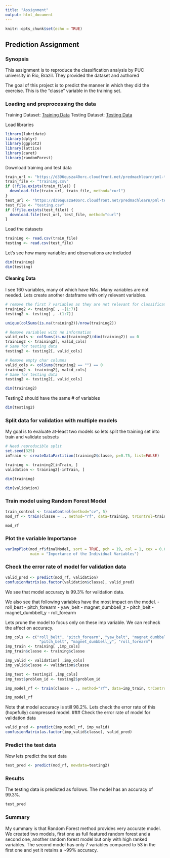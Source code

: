 ```yaml
---
title: "Assignment"
output: html_document
---
```


```r
knitr::opts_chunk$set(echo = TRUE)
```

## Prediction Assignment

### Synopsis

This assignment is to reproduce the classification analysis by PUC university in Rio, Brazil.
They provided the dataset and authored 

The goal of this project is to predict the manner in which they did the exercise. This is the "classe" variable in the training set.

### Loading and preprocessing the data
Training Dataset: [Training Data][1]
Testing Dataset: [Testing Data][2]

[1]: https://d396qusza40orc.cloudfront.net/predmachlearn/pml-training.csv
[2]: https://d396qusza40orc.cloudfront.net/predmachlearn/pml-testing.csv

Load libraries
```r
library(lubridate)
library(dplyr)
library(ggplot2)
library(lattice)
library(caret)
library(randomForest)
```

Download training and test data
```r
train_url <- "https://d396qusza40orc.cloudfront.net/predmachlearn/pml-training.csv"
train_file <- "training.csv"
if (!file.exists(train_file)) {
  download.file(train_url, train_file, method="curl")
}
test_url <- "https://d396qusza40orc.cloudfront.net/predmachlearn/pml-testing.csv"
test_file <- "testing.csv"
if (!file.exists(test_file)) {
  download.file(test_url, test_file, method="curl")
}

```
Load the datasets
```r
training <- read.csv(train_file)
testing <- read.csv(test_file)
```

Let's see how many variables and observations are included
```r
dim(training)
dim(testing)
```

#### Cleaning Data
I see 160 variables, many of which have NAs. Many variables are not needed.
Lets create another dataframe with only relevant variables.

```r
# remove the first 7 variables as they are not relevant for classification.
training2 <- training[ , -(1:7)]
testing2 <- testing[ , -(1:7)]

unique(colSums(is.na(training2))/nrow(training2))

# Remove variables with no information
valid_cols <- colSums(is.na(training2)/dim(training2)) == 0
training2 <- training2[, valid_cols]
# Same for testing data
testing2 <- testing2[, valid_cols]

# Remove empty char columns
valid_cols <- colSums(training2 == "") == 0
training2 <- training2[, valid_cols]
# Same for testing data
testing2 <- testing2[, valid_cols]

dim(training2)
```
Testing2 should have the same # of variables

```r
dim(testing2)
```

### Split data for validation with multiple models

My goal is to evaluate at-least two models so lets split the training set into train and validate subsets
```r
# Need reproducible split
set.seed(325)
inTrain <- createDataPartition(training2$classe, p=0.75, list=FALSE)

training <- training2[inTrain, ]
validation <- training2[-inTrain, ]

dim(training)
```

```r
dim(validation)
```


### Train model using Random Forest Model

```r
train_control <- trainControl(method="cv", 5)
mod_rf <- train(classe ~ ., method="rf", data=training, trControl=train_control)

mod_rf
```

### Plot the variable Importance 
```r
varImpPlot(mod_rf$finalModel, sort = TRUE, pch = 19, col = 1, cex = 0.6, 
           main = "Importance of the Individual Variables")
```


### Check the error rate of model for validation data
```r
valid_pred <- predict(mod_rf, validation)
confusionMatrix(as.factor(validation$classe), valid_pred)
```

We see that model accuracy is 99.3% for validation data.


We also see that following variables have the most impact on the model.
- roll_best
- pitch_forearm
- yaw_belt
- magnet_dumbbell_z
- pitch_belt
- magnet_dumbbell_y
- roll_forearm

Lets prune the model to focus only on these imp variable. We can recheck the affect on accuracy.

```r
imp_cols <- c("roll_belt", "pitch_forearm", "yaw_belt", "magnet_dumbbell_z", 
               "pitch_belt", "magnet_dumbbell_y", "roll_forearm")
imp_train <- training[ ,imp_cols]
imp_train$classe <- training$classe

imp_valid <- validation[ ,imp_cols]
imp_valid$classe <- validation$classe

imp_test <- testing2[ ,imp_cols]
imp_test$problem_id <- testing2$problem_id

imp_model_rf <- train(classe ~ ., method="rf", data=imp_train, trControl=train_control)

imp_model_rf

```

Note that model accuracy is still 98.2%.
Lets check the error rate of this (hopefully) compressed model.
### Check the error rate of model for validation data
```r
valid_pred <- predict(imp_model_rf, imp_valid)
confusionMatrix(as.factor(imp_valid$classe), valid_pred)
```

### Predict the test data

Now lets predict the test data
```r
test_pred <- predict(mod_rf, newdata=testing2)
```

### Results

The testing data is predicted as follows. The model has an accuracy of 99.3%.
```r
test_pred
```

### Summary
My summary is that Random Forest method provides very accurate model. We created two models, first one as full featured random forest and a second one, another random forest model but only with high ranked variables. The second model has only 7 variables compared to 53 in the first one and yet it retains a ~99% accuracy.
